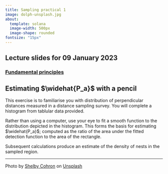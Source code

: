 ```yaml
---
title: Sampling practical 1
image: dolph-unsplash.jpg
about: 
  template: solana
  image-width: 500px
  image-shape: rounded
fontsize: "15px"
---
```


::: {.callout-tip}
## Lecture slides for 09 January 2023

### [Fundamental principles](../lectures/BlockA2023.pdf)
:::


## Estimating $\widehat{P_a}$ with a pencil

This exercise is to familiarise you with distribution of perpendicular distances measured in a distance sampling survey. You will complete a histogram from tablular data provided.

Rather than using a computer, use your eye to fit a smooth function to the distribution depicted in the histogram.  This forms the basis for estimating $\widehat{P_a}$; computed as the ratio of the area under the fitted detection function to the area of the rectangle.

Subsequent calculations produce an estimate of the density of nests in the sampled region.

---

Photo by <a href="https://unsplash.com/es/@scohron?utm_source=unsplash&utm_medium=referral&utm_content=creditCopyText">Shelby Cohron</a> on <a href="https://unsplash.com/images/animals/dolphin?utm_source=unsplash&utm_medium=referral&utm_content=creditCopyText">Unsplash</a>
